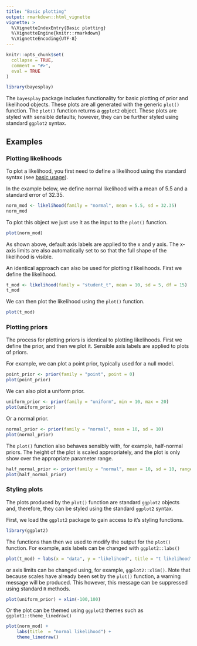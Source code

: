 ```yaml
---
title: "Basic plotting"
output: rmarkdown::html_vignette
vignette: >
  %\VignetteIndexEntry{Basic plotting}
  %\VignetteEngine{knitr::rmarkdown}
  %\VignetteEncoding{UTF-8}
---
```


```r
knitr::opts_chunk$set(
  collapse = TRUE,
  comment = "#>",
  eval = TRUE
)
```

```r
library(bayesplay)
```

The `bayesplay` package includes functionality for basic plotting of prior and likelihood objects. These plots are all generated with the generic `plot()` function. The `plot()` function returns a `ggplot2` object. These plots are styled with sensible defaults; however, they can be further styled using standard `ggplot2` syntax. 

## Examples 

### Plotting likelihoods

To plot a likelihood, you first need to define a likelihood using the standard syntax (see [basic usage](https://bayesplay.github.io/bayesplay/articles/basic.html)).

In the example below, we define normal likelihood with a mean of 5.5 and a standard error of 32.35.

```r
norm_mod <- likelihood(family = "normal", mean = 5.5, sd = 32.35)
norm_mod
```

To plot this object we just use it as the input to the `plot()` function.

```r
plot(norm_mod)
```

As shown above, default axis labels are applied to the x and y axis. The x-axis limits are also automatically set to so that the full shape of the likelihood is visible.

An identical approach can also be used for plotting *t* likelihoods. First we define the likelihood.

```r
t_mod <- likelihood(family = "student_t", mean = 10, sd = 5, df = 15)
t_mod
```

We can then plot the likelihood using the `plot()` function.

```r
plot(t_mod)
```


### Plotting priors 

The process for plotting priors is identical to plotting likelihoods. First we define the prior, and then we plot it. Sensible axis labels are applied to plots of priors. 

For example, we can plot a point prior, typically used for a null model. 

```r
point_prior <- prior(family = "point", point = 0)
plot(point_prior)
```

We can also plot a uniform prior. 

```r
uniform_prior <- prior(family = "uniform", min = 10, max = 20)
plot(uniform_prior) 
```

Or a normal prior.

```r
normal_prior <- prior(family = "normal", mean = 10, sd = 10)
plot(normal_prior)
```

The `plot()` function also behaves sensibly with, for example, half-normal priors. The height of the plot is scaled appropriately, and the plot is only show over the appropriate parameter range. 

```r
half_normal_prior <- prior(family = "normal", mean = 10, sd = 10, range = c(10, Inf))
plot(half_normal_prior)
```


### Styling plots

The plots produced by the `plot()` function are standard `ggplot2` objects and, therefore, they can be styled using the standard `ggplot2` syntax. 

First, we load the `ggplot2` package to gain access to it's styling functions.

```r
library(ggplot2)
```

The functions than then we used to modify the output for the `plot()` function. For example, axis labels can be changed with `ggplot2::labs()`

```r
plot(t_mod) + labs(x = "data", y = "likelihood", title = "t likelihood")
```

or axis limits can be changed using, for example, `ggplot2::xlim()`. Note that because scales have already been set by the `plot()` function, a warning message will be produced. This however, this message can be suppressed using standard `R` methods.

```r
plot(uniform_prior) + xlim(-100,100)
```

Or the plot can be themed using `ggplot2` themes such as `ggplot1::theme_linedraw()`

```r
plot(norm_mod) +
	labs(title  = "normal likelihood") + 
	theme_linedraw()
```
